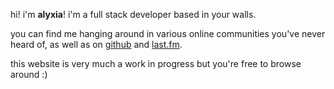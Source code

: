 
hi! i'm **alyxia**! i'm a full stack developer based in your walls.

you can find me hanging around in various online communities you've never heard of, as well as on [github](https://github.com/lexisother) and [last.fm](https://last.fm/user/lexisother).

this website is very much a work in progress but you're free to browse around :)

<Status />
<LastFM />